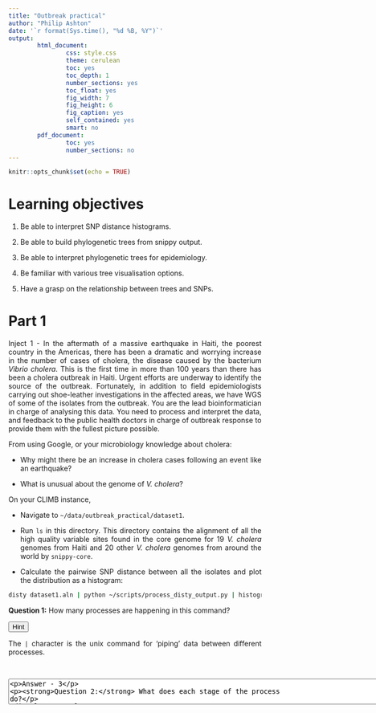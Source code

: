 ```yaml
---
title: "Outbreak practical"
author: "Philip Ashton"
date: '`r format(Sys.time(), "%d %B, %Y")`'
output:
        html_document:
                css: style.css
                theme: cerulean
                toc: yes
                toc_depth: 1
                number_sections: yes
                toc_float: yes
                fig_width: 7
                fig_height: 6
                fig_caption: yes
                self_contained: yes
                smart: no
        pdf_document:
                toc: yes
                number_sections: no
---
```

<style>
body {
text-align: justify}
</style>

```r
knitr::opts_chunk$set(echo = TRUE)
```

# Learning objectives {-}

1. Be able to interpret SNP distance histograms.

2. Be able to build phylogenetic trees from snippy output.

3. Be able to interpret phylogenetic trees for epidemiology.

4. Be familiar with various tree visualisation options.

5. Have a grasp on the relationship between trees and SNPs.

# Part 1 {-}

Inject 1 - In the aftermath of a massive earthquake in Haiti, the poorest country in the Americas, there has been a dramatic and worrying increase in the number of cases of cholera, the disease caused by the bacterium *Vibrio cholera*. This is the first time in more than 100 years than there has been a cholera outbreak in Haiti. Urgent efforts are underway to identify the source of the outbreak. Fortunately, in addition to field epidemiologists carrying out shoe-leather investigations in the affected areas, we have WGS of some of the isolates from the outbreak. You are the lead bioinformatician in charge of analysing this data. You need to process and interpret the data, and feedback to the public health doctors in charge of outbreak response to provide them with the fullest picture possible.

From using Google, or your microbiology knowledge about cholera:

* Why might there be an increase in cholera cases following an event like an earthquake?

* What is unusual about the genome of *V. cholera*?

On your CLIMB instance,

* Navigate to `~/data/outbreak_practical/dataset1`. 

* Run `ls` in this directory. This directory contains the alignment of all the high quality variable sites found in the core genome for 19 *V. cholera* genomes from Haiti and 20 other *V. cholera* genomes from around the world by `snippy-core`.

* Calculate the pairwise SNP distance between all the isolates and plot the distribution as a histogram: 

```bash
disty dataset1.aln | python ~/scripts/process_disty_output.py | histogram.py -b 30 --percentage
```

**Question 1:** How many processes are happening in this command? 

<div class="toggle"><button>Hint</button>
The `|` character is the unix command for ‘piping’ data between different processes.
</div><br>

<textarea id="name" name="name" cols="100" rows="3" placeholder="You can input your answer here..."/>

Answer - 3

**Question 2:** What does each stage of the process do? 

<div class="toggle"><button>Hint</button>
Run the different processes of the command, building up to the full command.
</div><br>

<textarea id="name" name="name" cols="100" rows="3" placeholder="You can input your answer here..."/>

Answer - 
Information on `disty` is [here](https://github.com/c2-d2/disty) and histogram.py is [here](https://github.com/bitly/data_hacks). `process_disty_output.py` is a script I wrote for data format conversion.

**Bonus question:** If you know any python, can you figure out what each line of `process_disty_output.py` is doing?


**Question 3:** What is the median pairwise SNP distance? How well do you think this describes the dataset?

<textarea id="name" name="name" cols="100" rows="3" placeholder="You can input your answer here..."/>

Answer - Median pairwise SNP distance is 61 SNPs. It doesn’t desribe the distribution well because there are three peaks in the distribution.

**Question 4: ** What does the histogram tell you about the relatedness of the samples in your dataset?

<textarea id="name" name="name" cols="100" rows="3" placeholder="You can input your answer here..."/>

Answer - there are three peaks in the distribution, one at low SNP distance (0-10), one at intermediate (50-60) and one at high(ish) (140-151). The low SNP distance pairs represent very closely related isolates, like we might see in an outbreak, the medium and high pairs represent the distance between different clades in the tree, and the population structure within the tree. See picture in outbreak practical directory.

**Question 5:**  Why are there 780 ‘samples’ in the output?

<textarea id="name" name="name" cols="100" rows="3" placeholder="You can input your answer here..."/>

Answer - there are 40 samples in the comparison. In the upper-triangular  pairwise distance matrix, not including self-self comparisons there are `N * (N - 1) / 2` comparisons; For `N = 40` this is `40 * 39 / 2 = 780.`

* Run IQ-TREE to generate a Maximum Likelihood tree. When IQ-TREE is run like this, it will also test a wide range of nucleotide substitution models to see which best fits the data. For larger alignments this can be a very time consuming step, so if speed is important, it might make sense to omit this step and use a general model (e.g. GTR).
`iqtree -s dataset1.aln -nt AUTO`

**Question 6:** Read the IQTREE output, which model was selected as the best? What is the full name of the model? I.e. what do the initials stand for?

<textarea id="name" name="name" cols="100" rows="3" placeholder="You can input your answer here..."/>

Answer -  “K3P+ASC chosen according to BIC” Kimura 3 Parameter

** Question 7:** How many threads were selected as best? Why might the maximum number of threads not be selected?

<textarea id="name" name="name" cols="100" rows="3" placeholder="You can input your answer here..."/>

Answer - 1. See "BEST NUMBER OF THREADS: 1" in IQTREE log. Because I/O takes time, so it is not always the quickest to divide tasks between different processors.

* Download the tree (the file you want is the one which ends in `.treefile`) to your local computer, you can either do this with `Filezilla` or by using `cat` to print the contents of the file to screen and then copy and pasting it into a new file on your local computer. **Change the file extension of the tree file to `.nwk`.**

* Navigate to https://microreact.org/upload and upload the `dataset1.aln.nwk` file and the `geog_loc_microreact.csv` file. The microreact interface is hopefully quite intuitive, spend a few minutes becoming familiar with the various options and buttons. 

**Question/task 8:** Identify the Haiti outbreak genomes in the tree. 

<div class="toggle"><button>Hint</button>
They are **most** of the non-black tips.
</div><br>

<textarea id="name" name="name" cols="100" rows="3" placeholder="You can input your answer here..."/>

Answer - example tree is [here](https://microreact.org/project/TuDufF5vs)
Question - Experiment with the different tree visualisation setting, which do you prefer? The different tree settings look like this:

<center>![](images/tree_settings.png)</center>

**Question 9:** Are the isolates from Haiti monophyletic?

<textarea id="name" name="name" cols="100" rows="3" placeholder="You can input your answer here..."/>

Answer - yes.
Microreact is an ideal way to investigate relationships between phylogeny and geography (aka phylogeographical relationships). 

**Question 10:** Is there phylogeographical signal in the *V. cholerae* genomes from Haiti? You will have to zoom in on Haiti to see this. 

<div class="toggle"><button>Hint</button>
* Haiti is in the Caribbean.
* Or you can think of this another way, looking at the data, if you were given another isolate with no geographical information, how confident would you be in your prediction of it’s geographic origin?
</div><br>

<textarea id="name" name="name" cols="100" rows="3" placeholder="You can input your answer here..."/>

Answer - not very strong. There is not very much diversity within the outbreak, which will always make it difficult for there to be geographical signal. There is a sub-clade of the outbreak separated by 1 SNP from the others, most of the isolates from northern Haiti are in here, but there are also some isolates from southern Haiti.

**Question 11:** Where is the closest neighbour of the Haiti genomes from?

<textarea id="name" name="name" cols="100" rows="3" placeholder="You can input your answer here..."/>

Answer - Nepal

**Question 12:** Write a short paragraph, summarising your results for the public health officials.

<textarea id="name" name="name" cols="100" rows="3" placeholder="You can input your answer here..."/>

# Part 2 {-}

Inject 2 - Using the feedback we gave them on the likely origin of the cholera, public health officials have traced the likely source of the cholera outbreak to the UN Stabilisation Mission in Haiti Camp. A contingent of Nepalese soldiers had recently arrived in camp, and cholera is endemic in Nepal. Sewage from the camp is discharged into the Artibonite River, where many people draw their drinking water from. This is an incredibly sensitive subject because, while identifying the true source is very important, if the source is mis-identified, it could lead to a major diplomatic incident. Therefore, you have decided to search the public databases for all sequences from Nepal and Bangladesh and re-run the analysis, including these genomes. This will provide extra context for the Haitian outbreak and increase our certainty of what is happening.

On your CLIMB instance:

* Navigate to `~/data/outbreak_practical/dataset2`. 

* Run `ls` in this directory. This directory contains the alignment of all the high quality variable sites found in the core genome for 19 *V. cholerae* genomes from Haiti and 103 other *V. cholerae* genomes from around the world by `snippy-core`. In terms of the inclusion from other countries, we have focussed on isolates from the Indian sub-continent.

* Run IQ-TREE to generate a Maximum Likelihood tree
`iqtree -s dataset2.aln -nt AUTO -bb 1000` 

<div class="alert alert-info">
* Note: It takes around 5 minutes. 
* Hint: be like a real bioinformatician, use this time to check twitter
</div>

**Question 1:** What is different between this command and the last time we ran `iqtree`? What does this option mean?

<textarea id="name" name="name" cols="100" rows="3" placeholder="You can input your answer here..."/>

Answer - `-bb 1000` ultrafast bootstrapping with 1000 re-samples, means each node in the tree. 

* Then we need to run a couple of commands to convert the tree to a good format to visualise (we will midpoint root the tree and order the nodes to be descending). For this, we will use a custom python script which uses the [ete3](http://etetoolkit.org/docs/latest/index.html) library and the very useful [Newick Utilities](http://cegg.unige.ch/newick_utils) package.

```bash
cat dataset2.aln.treefile | python ~/scripts/midpoint_root_tree.py | nw_order -c n - > dataset2.aln.pretty.tree
```

* Then download the `dataset2.aln.pretty.tree` onto your local computer and open it with `FigTree`. 

* In `FigTree`, go to `File -> Import annotations` in the menu bar, and navigate to the `outbreak_practical/dataset2/annotation_figtree.txt` file. Select this file and press open. Then in the main `FigTree` window, go to `Tip Lables`, and in the drop down `Display` menu, select `ANNOT`. You should now be able to see tip labels containing information about continent, country and year on the tree.

**Question 2:** `SRR308716` was the most closely related non-Haitian genome to the Haiti outbreak strains in `dataset1`. Is it still the most closely related genome?

<textarea id="name" name="name" cols="100" rows="3" placeholder="You can input your answer here..."/>

Answer - No, there are some very closely related genomes from Nepal, e.g. SRR308715


**Question 4:** Do all the genomes from Nepal form a monophyletic group? What does this tell you about cholera in Nepal?

<textarea id="name" name="name" cols="100" rows="3" placeholder="You can input your answer here..."/>

Answer - No. Tells you that there are multiple circulating cholera clones/clades in Nepal.

**Question 5:** What does the root of the tree represent?

<textarea id="name" name="name" cols="100" rows="3" placeholder="You can input your answer here..."/>

Answer - the inferred ancestor of all the *V. cholerae* in our tree (not the reference genome).


<div class="alert alert-info">
Add in question on assessing bootstrap support - TODO
</div>


**Question 6:**  What is the impact of this extra context on your report to the public health doctors? Write a short paragraph reporting your conclusions.

<textarea id="name" name="name" cols="100" rows="3" placeholder="You can input your answer here..."/>

Answer - We have confirmed that the Haitian outbreak strain shares a recent common ancestor with South Asian/Nepalese genomes. We are now confident that this geographical region is the likely origin of this outbreak.

**Extra task:**  Use the `phandango` tool to visualise the meta-data in a more interesting way. Navigate to [here](https://jameshadfield.github.io/phandango/#/). And drag and drop your tree and the `annotation_phandango.csv` file onto the web page. Pressing `k` will bring up the key. Further instructions are [here](https://github.com/jameshadfield/phandango/wiki).

**Advanced question 1:** Using the phylogenetic tree, estimate the SNP distance between `SRR308691` and  `SRR308715`. A piece of paper might help you estimate the distance between the two tips. Remember you have to go from one tip, down to the MRCA, back to the other tip. Only ‘horizontal’ distance (if you are viewing the tree in rectangular format) counts. The other information you need to calculate this is the tree length, which is 0.029 (from IQTREE log) and the alignment length, which is 987 bp (calculated by `bioawk -c fastx '{ print $name, length($seq) }' < dataset2.aln`).

<div class="toggle"><button>Hint</button>
Comes from this formula: (`distance between nodes` / `total tree length`) * `alignment length`
</div><br>

<textarea id="name" name="name" cols="100" rows="3" placeholder="You can input your answer here..."/>

Answer - (0.0012 / 0.029)  * 987 = 41 SNPs

**Advanced question 2:** How does this compare with `disty`?

<div class="toggle"><button>Hint</button>
 `grep -A 1 SRR308691 dataset2.aln > tmp.fa; grep -A 1 SRR308715 dataset2.aln >> tmp.fa; disty tmp.fa`
</div><br>

<textarea id="name" name="name" cols="100" rows="3" placeholder="You can input your answer here..."/>

Answer - 34 SNPs. Why is it different? Evolutionary model, measurement error?

## Notes {-}
* Should mention about ‘what is a useful cluster’ being a subjective measure (though some clustering methods do exist)
https://docs.google.com/presentation/d/1QFpPlBkIRSd977WO1tNp0DQMwJJIKtga9cjhNRCIlL4/edit#slide=id.g22fa57d6c6_0_635
https://www.dropbox.com/s/6r3hv1yg277igz2/RSLee_Workshop_I_instructions_20180609_no_drop.pdf

* Data selection - random selected 46 non-{Nepal,Bangladesh,Haiti} from Donman et al.
https://mbio.asm.org/content/5/6/e01721-14

https://www.ncbi.nlm.nih.gov/pubmed/29123068

* Put in the talk about trees as mobiles, same tree as unsorted, ascending, descending, circle, rectangular, etc. 

* Put in about identifying ‘signal’ in phylogenies into talk, in the context of prediction (strong signal, easy to predict where metadata not known)

<script>
  $(".toggle").click(function() {
    $(this).toggleClass("open");
  });
</script>
